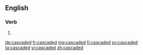 ==English==

===Verb===
{{head|en|verb form}}

# {{en-past of|cascade}}

[[de:cascaded]]
[[fr:cascaded]]
[[mg:cascaded]]
[[fi:cascaded]]
[[sv:cascaded]]
[[ta:cascaded]]
[[vi:cascaded]]
[[zh:cascaded]]